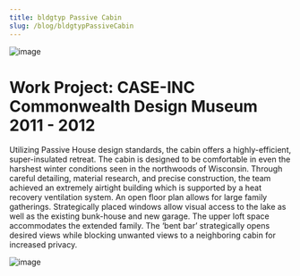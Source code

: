 ```yaml
---
title: bldgtyp Passive Cabin
slug: /blog/bldgtypPassiveCabin
---
```


![image](/images/WisconsinNorth_320_320.jpg)

# Work Project: CASE-INC Commonwealth Design Museum 2011 - 2012
Utilizing Passive House design standards, the cabin offers a highly-efficient, super-insulated retreat. The cabin is designed to be comfortable in even the harshest winter conditions seen in the northwoods of Wisconsin. Through careful detailing, material research, and precise construction, the team achieved an extremely airtight building which is supported by a heat recovery ventilation system.
An open floor plan allows for large family gatherings. Strategically placed windows allow visual access to the lake as well as the existing bunk-house and new garage. The upper loft space accommodates the extended family. The ‘bent bar’ strategically opens desired views while blocking unwanted views to a neighboring cabin for increased privacy.

![image](/images/WisconsinRender_320_320.jpg)